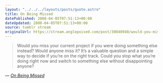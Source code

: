 ```yaml
---
layout: "../../../layouts/posts/quote.astro"
title: On Being Missed
datePublished: 2008-04-05T07:51:13+00:00
dateUpdated: 2008-04-05T07:51:13+00:00
source: tumblr stream
originalUrl: https://stream.anglepoised.com/post/30848940/would-you-miss-your-current-project-if-you-were
---
```


> Would you miss your current project if you were doing something else instead? Would anyone miss it? It&rsquo;s a valuable question and a simple way to decide if you&rsquo;re on the right track. Could you stop what you&rsquo;re doing right now and switch to something else without disappointing anyone?

— <cite>[_On Being Missed_](http://nextupdate.com/blog/archives/2008/04/on-being-missed/)</cite>
